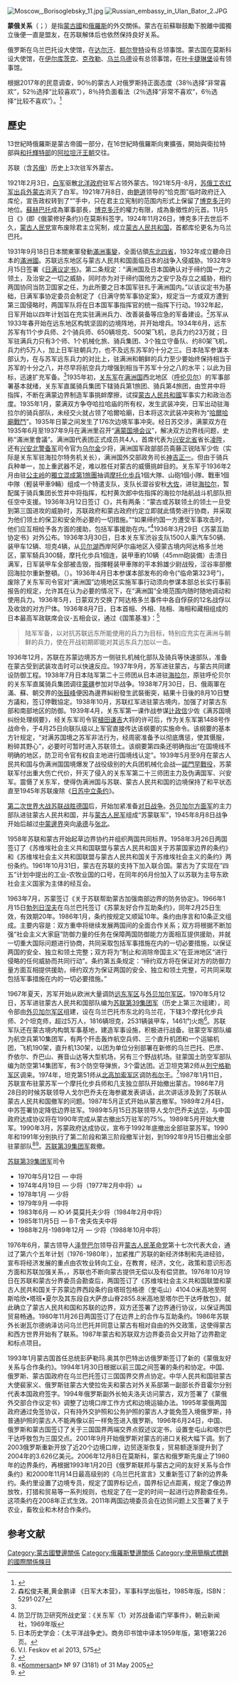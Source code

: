 {{roughtranslation|time=2016-11-20T08:59:53+00:00}}
{{Infobox Bilateral relations|蒙俄|Mongolia|Russia|filetype=svg}}
[[Image:Moscow,_Borisoglebsky_11.jpg|thumb]]
[[File:Russian_embassy_in_Ulan_Bator_2.JPG|thumb]]

'''蒙俄关系'''（{{lang-mn|МонголОросынхарилцаа}}；{{lang-rus|Российско-монгольскиеотношения|Rossiisko-mongolskieotnosheniya}}）是指[[蒙古國|蒙古國]]和[[俄羅斯|俄羅斯]]的外交關係。蒙古在前蘇聯鼓勵下脫離中國獨立後便一直是盟友，在苏联解体后也依然保持良好关系。

俄罗斯在乌兰巴托设大使馆，在[[达尔汗|达尔汗]]、[[额尔登特|额尔登特]]设有总领事馆。蒙古国在莫斯科设大使馆，在[[伊尔库茨克|伊尔库茨克]]、[[克孜勒|克孜勒]]、[[乌兰乌德|乌兰乌德]]设有总领事馆，在[[叶卡捷琳堡|叶卡捷琳堡]]设有领事馆。

根据2017年的民意调查，90％的蒙古人对俄罗斯持正面态度（38％选择“非常喜欢”，52％选择“比较喜欢”），8％持负面看法（2％选择“非常不喜欢”，6％选择“比较不喜欢”）。<ref>{{cite web|url=http://www.iri.org/sites/default/files/wysiwyg/iri_mongolia_poll_-_may_2017_.pdf|title=Pre-Presidential Election National Survey of Mongolian Public Opinion|publisher=iri.org|date=July 23, 2018|access-date=2021-06-13|archive-date=2021-05-05|archive-url=https://web.archive.org/web/20210505035411/https://www.iri.org/sites/default/files/wysiwyg/iri_mongolia_poll_-_may_2017_.pdf|dead-url=no}}</ref>

==歷史==
13世紀時俄羅斯是蒙古帝國一部分，在16世紀時俄羅斯向東擴張，開始與衛拉特部與[[和托輝特部|和托輝特部]]的[[阿拉坦汗_(喀尔喀)|阿拉坦汗王朝]]交往。

苏联（含[[苏俄|苏俄]]）历史上3次驻军外蒙古。

1921年2月3日，[[俄国白军|白军]]驱散[[北洋政府|北洋政府]]驻军占领外蒙古。1921年5月-8月，[[苏俄工农红军|苏俄工农红军]][[蘇俄佔領外蒙古|出兵外蒙古]]消灭了白军。1921年7月8日，由[[道格索姆·鲍道|鲍道]]领导的“恰克图”临时政府迁入库伦，宣告政权转到了“{{link-mn|蒙古人民政府|Ардын түр засгийн газар|人民政府}}”手中，只在君主立宪制的范围内形式上保留了[[博克多汗|博克多汗]]的地位。[[蘇赫巴托|蘇赫巴托]]成為軍事部長，[[博克多汗|博克多汗]]的權力有限，成為象徵性的元首。11月5日《{{link-mn|苏维埃俄国与蒙古友好条约|Монгол-Оросын 1921 оны гэрээ|俄罗斯苏维埃联邦社会主义共和国政府和蒙古人民政府关于建立俄蒙友好关系的协定}}》(即《俄蒙修好条约》)在莫斯科签字。1924年11月26日，博克多汗去世后不久，[[蒙古人民党|蒙古人民党]]宣布废除君主立宪制，成立[[蒙古人民共和国|蒙古人民共和国]]，首都库伦更名为乌兰巴托。

1931年9月18日日本關東軍發動[[滿洲事變|滿洲事變]]，全面佔領[[东北四省|东北四省]]，1932年成立聽命日本的[[滿洲國|滿洲國]]。苏联远东地区与蒙古人民共和国面临日本的战争入侵威胁。1932年9月15日签署《[[日满议定书|日满议定书]]》。第二条规定：“满洲国及日本国确认对于缔约国一方之领土，及治安之一切之威胁，同时亦为对于缔约国他方之安宁及存立之威胁，相约两国协同当防卫国家之任，为此所要之日本国军驻扎于满洲国内。”以该议定书为基础，日满军事协定委员会制定了《日满守势军事协定案》，规定当一方或双方遭到第三国侵略时，两国军队将在日本国军事指挥官的统一指挥下行动。1932年起，日军开始以四年计划旨在充实驻满洲兵力、改善装备等应急的军备建设。<ref name="dby">森松俊夫著,黄金鹏译 《日军大本营》，军事科学出版社，1985年版，ISBN：5291·027</ref>苏军从1933年春开始在远东地区构筑坚固的边境阵地，并开始增兵。1934年6月，远东苏军有11个步兵师、2个骑兵师、650辆坦克、500架飞机，总兵力约23万就；日军驻满兵力只有3个师、1个机械化旅、骑兵集团、3个独立守备队、约80架飞机，兵力约5万人，加上日军驻朝兵力，也不及远东苏军的十分之三。日本陆军参谋本部认为，在与苏军远东兵力的对比上，驻满洲和朝鲜的兵力至少要始终保持相当于苏军的十分之八，并尽早将航空兵力增强到相当干苏军十分之八的水平；以此为目标，迅速扩充军备。<ref name="dby"/>1935年初，[[关东军|关东军]]在[[满洲国|满洲国]]西北地区（[[呼伦贝尔|呼伦贝尔]]）的军事部署基本就绪，关东军直属骑兵集团下辖骑兵第1旅团、骑兵第4旅团，由笠井中将指挥，不断在满蒙边界制造军事挑衅摩擦，试探[[蒙古人民共和國|蒙古人民共和國]]军事实力和政治态度。1935年1月，蒙满双方争夺哈拉哈庙的所有权，发生武装冲突，日军出动驻海拉尔的骑兵部队，未经交火就占领了哈爾哈廟，日本将这次武装冲突称为“[[哈爾哈廟戰鬥|哈爾哈廟戰鬥]]”。1935年日蒙之间发生了176次边境军事冲突。经日苏交涉，满蒙双方在1935年6月至1937年9月在满洲里召开“[[满蒙国境会议|满蒙国境会议]]”，解决双方边界线问题，史称“滿洲里會議”。满洲国代表团正式成员共4人，首席代表为[[兴安北省|兴安北省]]省长[[凌陞|凌陞]]，还有[[興安軍|兴安北警备军]]司令官为[[乌尔金|乌尔金]]少将，满洲国军政部部员斋藤正锐陆军少佐（实际是关东军驻海拉尔特务机关长），满洲国外交部政务司长[[神吉正一|神吉正一]]。但由于骑兵兵种单一，加上重武器不足，难以胜任对蒙古的威慑挑衅目的。关东军于1936年2月由驻[[公主岭|公主岭]]的[[獨立混成第1旅團|獨立混成第1旅團]]抽调[[摩托化步兵|摩托化歩兵]]1個大隊、山砲1個小隊、戰車1個中隊（輕装甲車9輛）组成一个特遣支队，支队长澀谷安秋[[大佐|大佐]]，进驻[[海拉尔|海拉尔]]，暂配属于骑兵集团长笠井中将指挥，松村黄次郎中佐指挥的海拉尔陆航战斗机部队担任空中支援。1936年3月12日签订《{{tsl|ja|ソ蒙相互援助議定書|苏蒙互助协定书}}》，共有两条：“蒙古或苏联领土的领土一旦受到第三国进攻的威胁时，苏联政府和蒙古政府约定立即就此情势进行协商，并采取为他们领土的保卫和安全所必要的一切措施。”“如果缔约国一方遭受军事攻击时，他们应互相给予各方面的援助，包括军事援助在内。”<ref>防卫厅防卫研究所战史室：《关东军〈1〉对苏战备诺门罕事件》，朝云新闻社，1969年版</ref>1936年3月29日《苏蒙互助协定书》对外公布。1936年3月30日，日本关东军渋谷支队1500人乘汽车50辆、装甲车12辆、坦克4辆，从[[贝尔湖|贝尔湖]]西岸阿萨尔庙地区入侵蒙古境内阿达格多兰地区，蒙军騎兵300騎，摩托化歩兵1個连，装甲車約10辆（45mm砲装備）击溃日满军，日军装甲车全部被击毁，指揮軽装甲車隊的平本鈴雄少尉战殁，涩谷率部撤回海拉尔重新整頓。（{{tsl|ja|タウラン事件|阿达格多兰事件}}）。1936年4月日本参谋本部发布的命令(“临命第323号”)，废除了关东军司令官对“满洲国”边境地区实施军事行动须向参谋本部总长实行事前报告的规定，允许其在认为必要的情况下，在“满洲国”全境范围内随时随地调动和使用兵力。1936年5月，日蒙双方交换了阿达格多兰事件中各自俘获的12名战俘以及收敛的对方尸体。1936年8月7日，日本首相、外相、陆相、海相和藏相组成的日本最高军政联席会议-五相会议，通过《国策基准》：<ref>日本历史学会：《太平洋战争史》。商务印书馆中译本1959年版，第1卷第226页。</ref>
<blockquote>
陆军军备，以对抗苏联远东所能使用的兵力为目标，特别应充实在满洲与朝鲜的兵力，使在开战初期即能对其远东兵力加以一击。
</blockquote>
1936年12月，苏联在苏蒙边境苏方一侧驻扎机械化部队及骑兵等快速部队，准备在蒙古受到武装攻击时可以快速反应。1937年9月，苏军进驻蒙古，与蒙古共同建设防御工程。1938年7月日本陆军第二十三师团从日本进驻[[海拉尔|海拉尔]]，原驻呼伦贝尔的关东军直属骑兵集团调往[[蒙疆|蒙疆]]参加对华战争。1938年7月30日，日、俄兩軍在滿、蘇、朝交界的[[张鼓峰事件|张鼓峰]]便因為邊界糾紛發生武裝衝突，結果十日後的8月10日雙方議和，签订停戰協定。1938年10月，苏联红军{{tsl|ru|57-й особый корпус (1-го формирования)|第57特别军}}进驻蒙古境内，加强了对蒙古东部和南部地区的防御。1939年4月，关东军第一课作战参谋[[辻政信|辻政信]]少佐《满苏国境纠纷处理纲要》，经关东军司令官[[植田谦吉|植田谦吉]]大将的许可后，作为关东军第1488号作战命令，于4月25日向联队级以上军官直接传达该纲要的实施命令。该纲要的基本方针规定，“对满苏国境之苏军非法行为，经周密准备予以彻底膺惩，使其慑服，粉碎其野心”，必要时可暂时进入苏联领土。该纲要第四条还明确指出“在国境线不明确的地区，防卫司令官有权自主地进行国境线认定”。1939年5月至9月在蒙古人民共和国与伪满洲国国境爆发了战役级别的大兵团机械化会战—[[諾門罕戰役|諾門罕戰役]]，苏蒙联军付出重大伤亡代价，歼灭了侵入的关东军第二十三师团主力及伪满国军、兴安军。震慑了关东军，使得伪满洲国与苏联、蒙古人民共和国的边境保持了和平状态直至1945年苏联废除《[[日苏中立条约|日苏中立条约]]》。

[[第二次世界大战|第二次世界大战]][[柏林战役|苏联战胜德国]]后，开始加紧准备[[苏日战争|对日战争]]。[[外贝加尔方面军|外贝加尔方面军]]的主力部队进驻蒙古人民共和国，并与[[蒙古人民军|蒙古人民军]]组成“苏蒙联军”，1945年8月8日战争开始后越过[[中蒙邊界|中蒙邊界]]突向[[承德|承德]]与[[张北|张北]]。

1958年苏联和蒙古开始起草边界协约并组织两国共同标界。1958年3月26日两国签订了《苏维埃社会主义共和国联盟与蒙古人民共和国关于苏蒙国家边界的条约》和《苏维埃社会主义共和国联盟与蒙古人民共和国关于苏维埃社会主义的条约》两份条约。1961年10月31日，蒙古在苏联的支持下加入联合国。蒙古为了实现在”四五”计划中提出的工业-农牧业国的口号，在同年的6月份加入了以苏联为主导东欧社会主义国家为主体的经互会。

1963年7月，苏蒙签订《关于苏联帮助蒙古加强南部边界的防务协定》。1966年1月15日[[勃列日涅夫|勃列日涅夫]]在乌兰巴托签订《苏蒙友好合作互助条约》，同年2月25日生效，有效期20年。1986年1月，条约按规定又顺延10年。条约由序言和10条正文组成。主要内容是：双方重申将继续发展两国间的全面合作关系；双方将根据不断加强“社会主义大家庭”防御力量的任务在保障两国防御能力方面相互提供援助，并就一切重大国际问题进行协商，共同采取包括军事措施在内的一切必要措施，以保证两国的安全、独立和领土完整；双方将为“制止和消除帝国主义”在亚洲地区“进行侵略的任何威胁而共同行动”。条约第五条规定：“缔约双方将在保证对方的防御力量方面互相提供援助，缔约双方为保证两国的安全、独立和领土完整，可共同采取包括军事措施在内的一切必要措施。”

1967年夏天，苏军开始从欧洲大量调防[[远东军区|远东军区]]与[[外贝加尔军区|外贝加尔军区]]。1970年5月12日，苏军进驻蒙古人民共和国部队编为[[苏联第39集团军|苏联第39集团军]]（历史上第三次组建），司令部由[[外贝加尔军区|外贝加尔军区]]组建，设在乌兰巴托市东北的乌兰花，下辖3个摩托化步兵师、2个坦克师，超过5万人，1816辆坦克，2531辆装甲车，1461门火炮<ref>V.I. Feskov et al 2013, 575</ref>。苏联军队还在蒙古境内构筑军事基地，建造军事设施，积极进行战备。驻蒙空军部队编为航空兵第10集团军，有两个歼击轰炸航空兵师、三个直升机团和一个运输机团，飞机190架，直升机130架，以团为单位分别部署在新修的乌兰巴托、巴彦、乔依尔、乔巴山、赛音山达等大型机场，另有三个野战机场。驻蒙国土防空军部队编为防空第14集团军，有3个防空导弹旅，3个雷达团。近卫坦克第2师从[[列宁格勒军区|列宁格勒军区]]调来。1974年，坦克第51师从[[北高加索军区|北高加索军区]]调防[[布尔干|布尔干]]。<ref>{{Cite web |url=http://www.ww2.dk/new/army/td/51td.htm |title=存档副本 |access-date=2021-06-13 |archive-date=2021-06-13 |archive-url=https://web.archive.org/web/20210613085338/http://www.ww2.dk/new/army/td/51td.htm |dead-url=no }}</ref>1987年1月11日，苏联宣布驻蒙苏军一个摩托化步兵师和几支独立部队开始撤出蒙古。1986年7月28日的时候苏联领导人戈尔巴乔夫在海参崴发表讲话，此次讲话涉及到了苏联从蒙古人民共和国撤军的问题。1987年5月正式开始从蒙古撤军。1989年2月4日，中苏签署协定降低边界驻军。1989年5月15日苏联领导人戈尔巴乔夫[[1989年戈尔巴乔夫访华|访华]]，与中国政府达成协议将在1990年完成从蒙古撤出5万驻军的75%。1989年5月开始大撤军。1990年3月，苏蒙政府达成协议，宣布于1992年底撤出全部驻蒙苏军。1990年和1991年分别执行了第二阶段和第三阶段撤军计划，到1992年9月15日撤出全部驻蒙部队<ref>«[[Kommersant|Kommersant]]» № 97 (3181) of 31 May 2005</ref><ref>{{cite web|url=https://www.mongoliajol.info/index.php/MJIA/article/view/94/94|title=Mongolia in Northeast Asia—The New Realities|author=Alicia Campi|work=The Mongolian Journal of International Affairs|date=12 November 2015|access-date=18 October 2020}}</ref>。[[苏联第39集团军|苏联第39集团军]]裁撤。  
;[[苏联第39集团军|苏联第39集团军]]司令
* 1970年5月12日 — {{tsl|ru|Кривда, Федот Филиппович|费多·菲利波维奇·克里夫达}}中将
* 1974年4月19日 — {{tsl|ru|Петровский, Георгий Семёнович|乔治·谢苗诺维奇·彼得罗夫斯基}}少将（1977年2月中将）[[File:Hero_of_the_Soviet_Union_medal.png|10px]]
* 1978年1月 — {{tsl|ru|Фомин, Анатолий Дмитриевич|阿纳托利·德米特里耶维奇·福明}}少将
* 1979年9月 —{{tsl|ru|Бурлаков, Матвей Прокопьевич|马特维·普罗科佩耶维奇·布尔拉科夫}}中将
* 1983年6月 — Ю·И·莫莫托夫少将（1984年2月中将）
* 1985年11月5日 — В·Т·舍夫佐夫中将
* 1988年2月-1989年12月 — {{tsl|ru|Майоров, Леонид Сергеевич|列昂尼德·谢尔盖耶维奇·马约罗夫}}少将（1988年10月中将）
 
{{Location map+|Mongolia|width=1100|float=center|caption=<center>1988年驻[[蒙古人民共和国|蒙古人民共和国]]的苏联军队</center>|places= 
  {{Location map~|Mongolia|lat_deg=48 |lat_min=04|lon_deg=114|lon_min=31|label=<small>([[喬巴山_(城市)|喬巴山]])<small><small><br>'''{{tsl|ru|2-я гвардейская танковая дивизия|近卫坦克第2师}}'''<br>总参第25侦察旅</small></small></small>|position=bottom|background=#FCF5E3}}
  {{Location map~|Mongolia|lat_deg=48 |lat_min=48|lon_deg=103|lon_min=32|label=<small>([[布爾干_(城市)|布爾干]])<br><small><small>'''{{tsl|ru|51-я танковая дивизия (формирования 1968 года)|坦克第51师}}''' </small></small></small>|position=bottom|background=#FCF5E3}}
  {{Location map~|Mongolia|lat_deg=46 |lat_min=15|lon_deg=102|lon_min=46|label=<small>([[阿爾拜赫雷|阿爾拜赫雷]])<br><small><small>总参第20侦察旅<br>火箭炮兵第156团</small></small></small>|position=bottom|background=#FCF5E3}}   
  {{Location map~|Mongolia|lat_deg=44 |lat_min=53|lon_deg=110|lon_min=08|label=<small>([[赛音山达|赛音山达]])<br><small><small>独立第2065无线电技术营<br>第892特种连<br>第77电子战营<br>第1673电子战连</small></small></small>|position=right|background=#FCF5E3}}
  {{Location map~|Mongolia|lat_deg=49 |lat_min=01|lon_deg=104|lon_min=02|label=<small>([[额尔登特|额尔登特]])<br><small><small>第1897独立防空无线电工程营</small></small></small>|position=top|background=#FCF5E3}}
  {{Location map~|Mongolia|lat_deg=47 |lat_min=55|lon_deg=106|lon_min=55|position=top|label=<small><small><small>'''第39集团军总部''',直升机第68、第373团,独立第7直升机中队,第195通信团,第71无线电技术防空旅,第635电气设备通信营,第1062重型地下电缆营,第255无线电中继电缆营,第758警卫营,工兵第27团,舟桥第313团,第622修理维护营</small></small><br>([[乌兰巴托|乌兰巴托]])</small>}} 
  {{Location map~|Mongolia|lat_deg=47 |lat_min=47|lon_deg=108|lon_min=22|label=<small>([[巴嘎诺尔区|巴嘎诺尔]])<br><small><small>'''{{tsl|ru|12-я мотострелковая дивизия||摩步第12师}}'''</small></small></small>|position=right|background=#FCF5E3}}
  {{Location map~|Mongolia|lat_deg=46 |lat_min=06|lon_deg=108|lon_min=37|label=<small>({{tsl|ru|Шивээговь}})<br><small><small>'''{{tsl|ru|91-я мотострелковая дивизия|摩步第91师}}'''</small></small></small>|position=bottom}}
  {{Location map~|Mongolia|lat_deg=47.254329 |lat_min=|lon_deg=107.535443|lon_min=|label=<small>({{tsl|ru|Баян (Туве)|巴彦 (蒙古国)|巴彦}})<br><small><small>后勤第46旅</small></small></small>|position=left|background=#FCF5E3}}	
  {{Location map~|Mongolia|lat_deg=46|lat_min=21|lon_deg=108|lon_min=21|label=<small>([[喬伊爾|喬伊爾]])——</small>|position=right|background=#FCF5E3}}
  {{Location map~|Mongolia|lat_deg=46|lat_min=21|lon_deg=110|lon_min=0|marksize=0|label=<small><small><small>——————</small></small></small>|position=right|background=#FCF5E3}}
  {{Location map~|Mongolia|lat_deg=46|lat_min=21|lon_deg=111|lon_min=0|marksize=0|label=<small><small><small>——————</small></small></small>|position=right|background=#FCF5E3}}
  {{Location map~|Mongolia|lat_deg=46|lat_min=21|lon_deg=112|lon_min=41|marksize=0|label=<small><small><small>'''{{tsl|ru|41-я мотострелковая дивизия|摩步第41师}}''', 加农炮团, 防空导弹第70旅, 无线电技术第88旅, 第203独立侦察炮兵师,БСР第282独立中队, 第1737修理维护基地</small></small></small>|position=right|background=#FCF5E3}}
  {{Location map~|Mongolia|lat_deg=45|lat_min=46|lon_deg=106|lon_min=16.17|label=<small>([[曼達勒戈壁|曼達勒戈壁]])<br>第1609空降突击营</small>|position=bottom|background=#FCF5E3}}
}}

1976年6月，蒙古领导人[[泽登巴尔|泽登巴尔]]领导召开[[蒙古人民革命党|蒙古人民革命党]]第十七次代表大会，通过了第六个五年计划（1976-1980年），加紧推广苏联的新经济体制和先进经验，宣布将经济发展的重点由农牧业转向工业，在教育，经济，文化，政策和意识形态方面和苏联加强关系，，苏联也不断向蒙古提供无偿以及有偿贷款。1976年10月19日在苏联和蒙古分界委员会勘查后，两国签订了《苏维埃社会主义共和国联盟和蒙古人民共和国关于苏蒙边界西段条约自塔班包格德（奎屯山）4104.0米高地至阿斯哈欣•塔班•夏尔及其东段自大萨彦山脊2855.8米高地至塔尔巴干达呼敖包》，就此确立了蒙古人民共和国和苏联的边界，双方还签署了边界通行协议，以保证两国贸易畅通。1980年11月26日两国签订了在边界上的合作与互助条约。1986年苏联外长谢瓦尔德纳泽访问乌兰巴托并同意让蒙古有相对自由的外交政策，这使得蒙古和西方世界开始有了联系。1987年蒙古和苏联双方边界委员会又开始了边界勘定和标点项目。

1993年1月蒙古国首任总统彭萨勒玛.奥其尔巴特出访俄罗斯签订了新的《蒙俄友好关系与合作条约》。1994年1月30日根据以前三国之间签署的条约和协定。中国、俄罗斯、蒙古国政府在乌兰巴托签订三国国界交界点协定。中华人民共和国驻蒙古大使裴家义、俄罗斯驻蒙古大使拉佐夫和蒙古对外关系部第一副部长乔音霍尔分别代表本国政府签字。1994年俄罗斯副外长帕夫洛夫访问蒙古，双方签署了《蒙俄外交部合作议定书》调整了边境口岸工作方式和边境运输办法。1995年蒙俄两国政府通过免签协议，只有持外交护照和公务护照的蒙古人才能免签入境俄罗斯，持普通护照的蒙古人不能再像以前一样免签进入俄罗斯。1996年6月24日，中国、俄罗斯和蒙古国签订了关于三国国界两端交界点叙述议定书，设置奎屯山和塔尔巴干达呼敖包为三国交点。2001年9月开始俄罗斯对蒙古的进口关税大幅下调。到了2003俄罗斯重新开放了近20个边境口岸，边贸逐渐恢复，贸易额逐渐提升到了2004年的3.626亿美元。2006年12月8日在莫斯科，蒙古和俄罗斯先废止了1980年的边界条约，再根据1993年1月20日《俄罗斯联邦与蒙古之间的友好关系与合作条约》和2000年11月14日最高级别的《乌兰巴托宣言》又重新签订了新的边界条约。条约里设置了边境专员，规定了国界标记点，国界标记点距离，规定了像边界放牧，打猎和贸易等一系列规则，也规定了在一定的时间一起进行边界勘查任务。这项条约在2008年正式生效。2011年两国边境委员会在边贸问题上又签署了关于农业，畜牧业和木材合作条约。

==参考文献==
{{reflist}}
 

{{蒙古國外交}}
{{俄羅斯外交}}

[[Category:蒙古國雙邊關係|Category:蒙古國雙邊關係]]
[[Category:俄羅斯雙邊關係|Category:俄羅斯雙邊關係]]
[[Category:使用簡稱式標題的國際關係條目|Category:使用簡稱式標題的國際關係條目]]